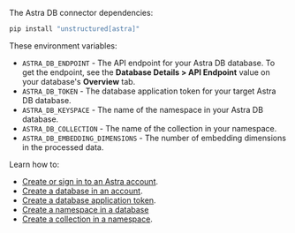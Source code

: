 The Astra DB connector dependencies:

```bash CLI, Python
pip install "unstructured[astra]"
```

These environment variables:

- `ASTRA_DB_ENDPOINT` - The API endpoint for your Astra DB database. To get the endpoint, see the **Database Details > API Endpoint** value on your database's **Overview** tab.
- `ASTRA_DB_TOKEN` - The database application token for your target Astra DB database.
- `ASTRA_DB_KEYSPACE` - The name of the namespace in your Astra DB database.
- `ASTRA_DB_COLLECTION` - The name of the collection in your namespace. 
- `ASTRA_DB_EMBEDDING_DIMENSIONS` - The number of embedding dimensions in the processed data.

Learn how to:

- [Create or sign in to an Astra account](https://astra.datastax.com/).
- [Create a database in an account](https://docs.datastax.com/en/astra-db-classic/databases/manage-create.html).
- [Create a database application token](https://docs.datastax.com/en/astra-db-serverless/administration/manage-application-tokens.html).
- [Create a namespace in a database](https://docs.datastax.com/en/astra-db-serverless/databases/manage-namespaces.html#create-namespace)
- [Create a collection in a namespace](https://docs.datastax.com/en/astra-db-serverless/databases/manage-collections.html#create-collection).